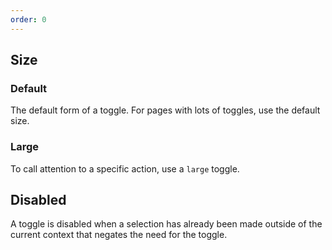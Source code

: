 ```yaml
---
order: 0
---
```



## Size

### Default

The default form of a toggle. For pages with lots of toggles, use the default size.

<Example Component={ToggleDefault} packageName="@atlaskit/toggle" />

### Large

To call attention to a specific action, use a `large` toggle.

<Example Component={ToggleLarge} packageName="@atlaskit/toggle" />

## Disabled

A toggle is disabled when a selection has already been made outside of the current context that negates the need for the toggle.

<Example Component={ToggleDisabled} packageName="@atlaskit/toggle" />
